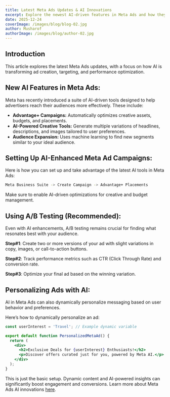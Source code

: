 ```yaml
---
title: Latest Meta Ads Updates & AI Innovations
excerpt: Explore the newest AI-driven features in Meta Ads and how they can boost your campaigns.
date: 2025-12-24
coverImage: /images/blog/blog-02.jpg
author: Musharof
authorImage: /images/blog/author-02.jpg
---
```


## Introduction

This article explores the latest Meta Ads updates, with a focus on how AI is transforming ad creation, targeting, and performance optimization.

## New AI Features in Meta Ads:

Meta has recently introduced a suite of AI-driven tools designed to help advertisers reach their audiences more effectively. These include:

- **Advantage+ Campaigns:** Automatically optimizes creative assets, budgets, and placements.
- **AI-Powered Creative Tools:** Generate multiple variations of headlines, descriptions, and images tailored to user preferences.
- **Audience Expansion:** Uses machine learning to find new segments similar to your ideal audience.

## Setting Up AI-Enhanced Meta Ad Campaigns:

Here is how you can set up and take advantage of the latest AI tools in Meta Ads:

```bash
Meta Business Suite -> Create Campaign -> Advantage+ Placements
```

Make sure to enable AI-driven optimizations for creative and budget management.

## Using A/B Testing (Recommended):

Even with AI enhancements, A/B testing remains crucial for finding what resonates best with your audience.

**Step#1**: Create two or more versions of your ad with slight variations in copy, images, or call-to-action buttons.

**Step#2**: Track performance metrics such as CTR (Click Through Rate) and conversion rate.

**Step#3**: Optimize your final ad based on the winning variation.

## Personalizing Ads with AI:

AI in Meta Ads can also dynamically personalize messaging based on user behavior and preferences.

Here’s how to dynamically personalize an ad:

```jsx
const userInterest = 'Travel'; // Example dynamic variable

export default function PersonalizedMetaAd() {
  return (
    <div>
      <h2>Exclusive Deals for {userInterest} Enthusiasts!</h2>
      <p>Discover offers curated just for you, powered by Meta AI.</p>
    </div>
  );
}
```

This is just the basic setup. Dynamic content and AI-powered insights can significantly boost engagement and conversions. Learn more about Meta Ads AI innovations [here](https://www.facebook.com/business/ads/meta).

